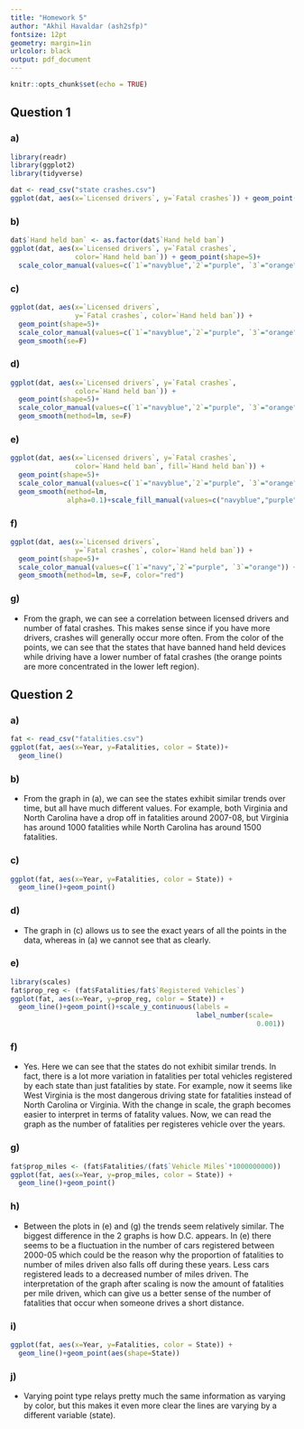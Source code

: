 ---
title: "Homework 5" 
author: "Akhil Havaldar (ash2sfp)"
fontsize: 12pt
geometry: margin=1in
urlcolor: black
output: pdf_document
---

```{r setup, include=FALSE}
knitr::opts_chunk$set(echo = TRUE)
```

## Question 1
### a) 
```{r,warning=FALSE, message=FALSE}
library(readr)
library(ggplot2)
library(tidyverse)

dat <- read_csv("state crashes.csv")
ggplot(dat, aes(x=`Licensed drivers`, y=`Fatal crashes`)) + geom_point(shape=5) 
```

### b) 
```{r,warning=FALSE, message=FALSE}
dat$`Hand held ban` <- as.factor(dat$`Hand held ban`)
ggplot(dat, aes(x=`Licensed drivers`, y=`Fatal crashes`, 
                color=`Hand held ban`)) + geom_point(shape=5)+
  scale_color_manual(values=c(`1`="navyblue",`2`="purple", `3`="orange")) 
```

### c) 
```{r,warning=FALSE, message=FALSE}
ggplot(dat, aes(x=`Licensed drivers`, 
                y=`Fatal crashes`, color=`Hand held ban`)) +
  geom_point(shape=5)+
  scale_color_manual(values=c(`1`="navyblue",`2`="purple", `3`="orange")) +
  geom_smooth(se=F) 
```

### d)
```{r,warning=FALSE, message=FALSE}
ggplot(dat, aes(x=`Licensed drivers`, y=`Fatal crashes`, 
                color=`Hand held ban`)) + 
  geom_point(shape=5)+
  scale_color_manual(values=c(`1`="navyblue",`2`="purple", `3`="orange")) +
  geom_smooth(method=lm, se=F) 
```

### e) 
```{r,warning=FALSE, message=FALSE}
ggplot(dat, aes(x=`Licensed drivers`, y=`Fatal crashes`, 
                color=`Hand held ban`, fill=`Hand held ban`)) +
  geom_point(shape=5)+
  scale_color_manual(values=c(`1`="navyblue",`2`="purple", `3`="orange")) +
  geom_smooth(method=lm,
              alpha=0.1)+scale_fill_manual(values=c("navyblue","purple","orange"))

```

### f) 
```{r,warning=FALSE, message=FALSE}
ggplot(dat, aes(x=`Licensed drivers`, 
                y=`Fatal crashes`, color=`Hand held ban`)) +
  geom_point(shape=5)+
  scale_color_manual(values=c(`1`="navy",`2`="purple", `3`="orange")) +
  geom_smooth(method=lm, se=F, color="red") 
```

### g) 
- From the graph, we can see a correlation between licensed drivers and number of fatal crashes. This makes sense since if you have more drivers, crashes will generally occur more often. From the color of the points, we can see that the states that have banned hand held devices while driving have a lower number of fatal crashes (the orange points are more concentrated in the lower left region). 


## Question 2
### a) 
```{r,warning=FALSE, message=FALSE}
fat <- read_csv("fatalities.csv")
ggplot(fat, aes(x=Year, y=Fatalities, color = State))+ 
  geom_line()
```

### b) 
- From the graph in (a), we can see the states exhibit similar trends over time, but all have much different values. For example, both Virginia and North Carolina have a drop off in fatalities around 2007-08, but Virginia has around 1000 fatalities while North Carolina has around 1500 fatalities.

### c)
```{r, warning=FALSE, message=FALSE}
ggplot(fat, aes(x=Year, y=Fatalities, color = State)) +
  geom_line()+geom_point()
```

### d) 
- The graph in (c) allows us to see the exact years of all the points in the data, whereas in (a) we cannot see that as clearly. 

### e) 
```{r, warning=FALSE, message=FALSE}
library(scales)
fat$prop_reg <- (fat$Fatalities/fat$`Registered Vehicles`) 
ggplot(fat, aes(x=Year, y=prop_reg, color = State)) +
  geom_line()+geom_point()+scale_y_continuous(labels =
                                              label_number(scale=
                                                             0.001))
```

### f)
- Yes. Here we can see that the states do not exhibit similar trends. In fact, there is a lot more variation in fatalities per total vehicles registered by each state than just fatalities by state. For example, now it seems like West Virginia is the most dangerous driving state for fatalities instead of North Carolina or Virginia. With the change in scale, the graph becomes easier to interpret in terms of fatality values. Now, we can read the graph as the number of fatalities per registeres vehicle over the years.  

### g) 
```{r,warning=FALSE,message=FALSE}
fat$prop_miles <- (fat$Fatalities/(fat$`Vehicle Miles`*1000000000))
ggplot(fat, aes(x=Year, y=prop_miles, color = State)) +
  geom_line()+geom_point()
```

### h) 
- Between the plots in (e) and (g) the trends seem relatively similar. The biggest difference in the 2 graphs is how D.C. appears. In (e) there seems to be a fluctuation in the number of cars registered between 2000-05 which could be the reason why the proportion of fatalities to number of miles driven also falls off during these years. Less cars registered leads to a decreased number of miles driven. The interpretation of the graph after scaling is now the amount of fatalities per mile driven, which can give us a better sense of the number of fatalities that occur when someone drives a short distance. 


### i) 
```{r,warning=FALSE, message=FALSE}
ggplot(fat, aes(x=Year, y=Fatalities, color = State)) +
  geom_line()+geom_point(aes(shape=State))
```

### j) 
- Varying point type relays pretty much the same information as varying by color, but this  makes it even more clear the lines are varying by a different variable (state).
